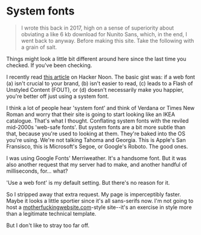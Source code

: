 # System fonts

> I wrote this back in 2017, high on a sense of superiority about obviating a like 6 kb download for Nunito Sans, which, in the end, I went back to anyway. Before making this site. Take the following with a grain of salt.

Things might look a little bit different around here since the last time you checked. If you've been checking.

I recently read [this article](https://hackernoon.com/web-fonts-when-you-need-them-when-you-dont-a3b4b39fe0ae) on Hacker Noon. The basic gist was: if a web font (a) isn't crucial to your brand, (b) isn't easier to read, (c) leads to a Flash of Unstyled Content (FOUT), or (d) doesn't necessarily make you happier, you're better off just using a system font.

I think a lot of people hear 'system font' and think of Verdana or Times New Roman and worry that their site is going to start looking like an IKEA catalogue. That's what I thought. Conflating system fonts with the reviled mid-2000s 'web-safe fonts'. But system fonts are a bit more subtle than that, because you're used to looking at them. They're baked into the OS you're using. We're not talking Tahoma and Georgia. This is Apple's San Fransisco, this is Microsoft's Segoe, or Google's Roboto. The good ones.

I was using Google Fonts' Merriweather. It's a handsome font. But it was also another request that my server had to make, and another handful of milliseconds, for... what?

'Use a web font' is my default setting. But there's no reason for it.

So I stripped away that extra request. My page is imperceptibly faster. Maybe it looks a little sportier since it's all sans-serifs now. I'm not going to host a [motherfuckingwebsite.com](http://motherfuckingwebsite.com/)-style site--it's an exercise in style more than a legitimate technical template.

But I don't like to stray too far off.

